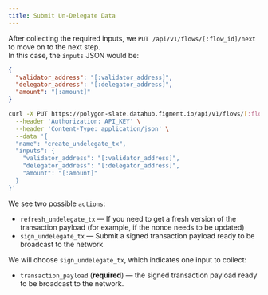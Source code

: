 ```yaml
---
title: Submit Un-Delegate Data
---
```


After collecting the required inputs, we `PUT /api/v1/flows/[:flow_id]/next` to move on to the next step.  
In this case, the `inputs` JSON would be:

```json
{
  "validator_address": "[:validator_address]",
  "delegator_address": "[:delegator_address]",
  "amount": "[:amount]"
}
```

```bash title="Example cURL request"
curl -X PUT https://polygon-slate.datahub.figment.io/api/v1/flows/[:flow_id]/next \
  --header 'Authorization: API_KEY' \
  --header 'Content-Type: application/json' \
  --data '{
  "name": "create_undelegate_tx",
  "inputs": {
    "validator_address": "[:validator_address]",
    "delegator_address": "[:delegator_address]",
    "amount": "[:amount]"
  }
}'
```

We see two possible `actions`:

- `refresh_undelegate_tx` — If you need to get a fresh version of the transaction payload (for example, if the nonce needs to be updated)
- `sign_undelegate_tx` — Submit a signed transaction payload ready to be broadcast to the network

We will choose `sign_undelegate_tx`, which indicates one input to collect:

- `transaction_payload` (**required**) — the signed transaction payload ready to be broadcast to the network.
